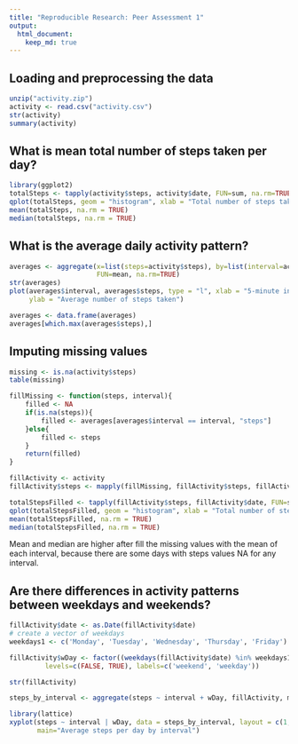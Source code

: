 ```yaml
---
title: "Reproducible Research: Peer Assessment 1"
output: 
  html_document:
    keep_md: true
---
```



## Loading and preprocessing the data

```r
unzip("activity.zip")
activity <- read.csv("activity.csv")
str(activity)
summary(activity)
```

## What is mean total number of steps taken per day?
```r
library(ggplot2)
totalSteps <- tapply(activity$steps, activity$date, FUN=sum, na.rm=TRUE)
qplot(totalSteps, geom = "histogram", xlab = "Total number of steps taken per day")
mean(totalSteps, na.rm = TRUE)
median(totalSteps, na.rm = TRUE)
```

## What is the average daily activity pattern?

```r

averages <- aggregate(x=list(steps=activity$steps), by=list(interval=activity$interval),
                      FUN=mean, na.rm=TRUE)
str(averages)
plot(averages$interval, averages$steps, type = "l", xlab = "5-minute interval",
     ylab = "Average number of steps taken")

averages <- data.frame(averages)
averages[which.max(averages$steps),]

```


## Imputing missing values

```r
missing <- is.na(activity$steps)
table(missing)

fillMissing <- function(steps, interval){
    filled <- NA
    if(is.na(steps)){
        filled <- averages[averages$interval == interval, "steps"]
    }else{
        filled <- steps
    }
    return(filled)
}

fillActivity <- activity
fillActivity$steps <- mapply(fillMissing, fillActivity$steps, fillActivity$interval)

totalStepsFilled <- tapply(fillActivity$steps, fillActivity$date, FUN=sum, na.rm=TRUE)
qplot(totalStepsFilled, geom = "histogram", xlab = "Total number of steps taken per day")
mean(totalStepsFilled, na.rm = TRUE)
median(totalStepsFilled, na.rm = TRUE)
```

Mean and median are higher after fill the missing values with the mean of each interval, because there are some days with steps values NA for any interval.

## Are there differences in activity patterns between weekdays and weekends?

```r
fillActivity$date <- as.Date(fillActivity$date)
# create a vector of weekdays
weekdays1 <- c('Monday', 'Tuesday', 'Wednesday', 'Thursday', 'Friday')

fillActivity$wDay <- factor((weekdays(fillActivity$date) %in% weekdays1), 
         levels=c(FALSE, TRUE), labels=c('weekend', 'weekday'))

str(fillActivity)

steps_by_interval <- aggregate(steps ~ interval + wDay, fillActivity, mean)

library(lattice)
xyplot(steps ~ interval | wDay, data = steps_by_interval, layout = c(1,2), type = "l",
       main="Average steps per day by interval")



```




